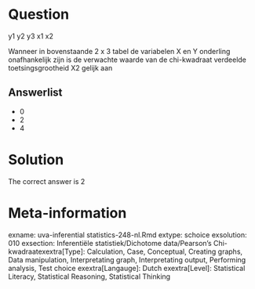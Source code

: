 Question
========

y1 y2 y3
x1
x2

Wanneer in bovenstaande 2 x 3 tabel de variabelen X en Y onderling onafhankelijk zijn is de verwachte waarde van de chi-kwadraat verdeelde toetsingsgrootheid X2 gelijk aan 

Answerlist
----------
* 0
* 2
* 4

Solution
========

The correct answer is  2 

Meta-information
================
exname: uva-inferential statistics-248-nl.Rmd 
extype: schoice 
exsolution: 010 
exsection: Inferentiële statistiek/Dichotome data/Pearson's Chi-kwadraatexextra[Type]: Calculation, Case, Conceptual, Creating graphs, Data manipulation, Interpretating graph, Interpretating output, Performing analysis, Test choice 
exextra[Langauge]: Dutch 
exextra[Level]: Statistical Literacy, Statistical Reasoning, Statistical Thinking 

